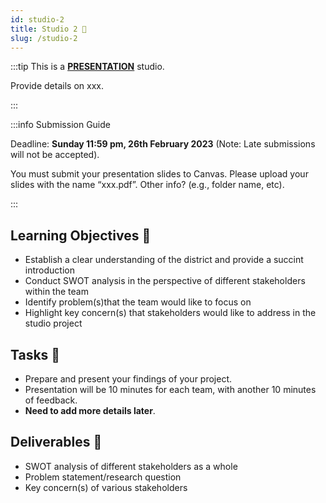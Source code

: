 ```yaml
---
id: studio-2
title: Studio 2 🎤 
slug: /studio-2
---
```




:::tip This is a <u>**PRESENTATION**</u> studio.

Provide details on xxx. 

:::

:::info Submission Guide

Deadline: **Sunday 11:59 pm, 26th February 2023** (Note: Late submissions will not be accepted).

You must submit your presentation slides to Canvas. Please upload your slides with the name “xxx.pdf”. Other info? (e.g., folder name, etc).

:::

## Learning Objectives 🎯

- Establish a clear understanding of the district and provide a succint introduction
- Conduct SWOT analysis in the perspective of different stakeholders within the team
- Identify problem(s)that the team would like to focus on
- Highlight key concern(s) that stakeholders would like to address in the studio project


## Tasks 🔨
- Prepare and present your findings of your project. 
- Presentation will be 10 minutes for each team, with another 10 minutes of feedback.
- **Need to add more details later**. 

## Deliverables 📂 
- SWOT analysis of different stakeholders as a whole
- Problem statement/research question
- Key concern(s) of various stakeholders
